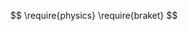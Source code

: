 

::: {.hidden}
<!-- Constants and basic symbols -->

$$
\require{physics}
\require{braket}
$$

$$
\newcommand{\dl}[1]{{\hspace{#1mu}\mathrm d}}
\newcommand{\me}{{\mathrm e}}
$$

<!-- Probability -->

$$
 \newcommand{\Exp}{\operatorname{E}}
 \newcommand{\Var}{\operatorname{Var}}
 \newcommand{\Mode}{\operatorname{mode}}
$$

<!-- Distributions pdf -->

$$
 \newcommand{\pdfbinom}{{\tt binom}}
 \newcommand{\pdfbeta}{{\tt beta}}
 \newcommand{\pdfpois}{{\tt poisson}}
 \newcommand{\pdfgamma}{{\tt gamma}}
 \newcommand{\pdfnormal}{{\tt norm}}
  \newcommand{\pdfexp}{{\tt expon}}
$$

<!-- Distributions -->

$$
 \newcommand{\distbinom}{\operatorname{B}}
 \newcommand{\distbeta}{\operatorname{Beta}}
 \newcommand{\distgamma}{\operatorname{Gamma}}
 \newcommand{\distexp}{\operatorname{Exp}}
 \newcommand{\distpois}{\operatorname{Poisson}}
 \newcommand{\distnormal}{\operatorname{\mathcal N}}
$$


:::
